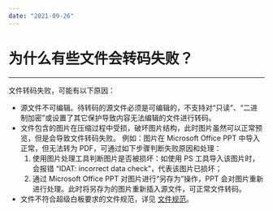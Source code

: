 ```yaml
---
date: "2021-09-26"
---
```

# 为什么有些文件会转码失败？
---

文件转码失败，可能有以下原因：
- 源文件不可编辑。待转码的源文件必须是可编辑的，不⽀持对“只读”、“⼆进制加密”或设置了其它保护导致内容⽆法编辑的⽂件进⾏转码。
- 文件包含的图片在压缩过程中受损，破坏图片结构，此时图片虽然可以正常预览，但是会导致文件转码失败。
    例如：图片在 Microsoft Office PPT 中导入正常，但无法转为 PDF，可通过如下步骤判断失败原因和处理：
    1. 使用图片处理工具判断图片是否被损坏：如使用 PS 工具导入该图片时，会报错 “IDAT: incorrect data check”，代表该图片已损坏；
    2. 通过 Microsoft Office PPT 对图片进行“另存为”操作，PPT 会对图片重新进行处理。此时将另存为的图片重新插入源文件，可正常文件转码。
- 文件不符合超级白板要求的文件规范，详见 [文件规范](https://doc-zh.zego.im/article/11291)。